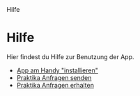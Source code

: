 
<Breadcrumbs>
  <BreadcrumbsItem>Hilfe</BreadcrumbsItem>
</Breadcrumbs>
<div className="py-6 prose">

# Hilfe

Hier findest du Hilfe zur Benutzung der App.

- [App am Handy "installieren"](/help/install)
- [Praktika Anfragen senden](/help/send-requests)
- [Praktika Anfragen erhalten](/help/receive-requests)

</div>
